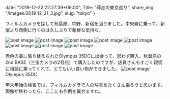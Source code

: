 date: "2019-12-22 22:27:39+09:00",
Title: "師走の東京巡り",
share_img: "/images/2019_12_21_3.jpg",
slug: "tokyo"
}

フィルムカメラを探して秋葉原、中野、新宿を回りました。中央線に乗って、新宿より西側に行くのは久しぶりで新鮮な気持ち。

<img src="/images/2019_12_21_1.jpg" alt="post image" />
<img src="/images/2019_12_21_2.jpg" alt="post image" />
<img src="/images/2019_12_21_3.jpg" alt="post image" />
<img src="/images/2019_12_21_4.jpg" alt="post image" />
<img src="/images/2019_12_21_5.jpg" alt="post image" />
<img src="/images/2019_12_21_6.jpg" alt="post image" />
<img src="/images/2019_12_21_7.jpg" alt="post image" />
<img src="/images/2019_12_21_9.jpg" alt="post image" />

赤色の革に張り替えられたOlympus 35DCに出会って、思わず購入。秋葉原の2nd BASE（三宝カメラの2号店）で購入したのですが、店員さんもすごく親切に相談に乗ってくれて、とてもいい買い物ができました。
<img src="/images/2019_12_21_8.jpg" alt="post image" />
<span className="caption">Olympus 35DC</span>

年末年始の帰省では、フィルムカメラで人の写真をたくさん撮ろうと思います。現像が終わったら、ここにも作例を載せますね。
